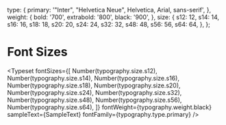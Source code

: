 
  type: {
    primary: '"Inter", "Helvetica Neue", Helvetica, Arial, sans-serif',
  },
  weight: {
    bold: '700',
    extrabold: '800',
    black: '900',
  },
  size: {
    s12: 12,
    s14: 14,
    s16: 16,
    s18: 18,
    s20: 20,
    s24: 24,
    s32: 32,
    s48: 48,
    s56: 56,
    s64: 64,
  },
};


<Meta title="Tokens/Font Sizes" />

<h1>Font Sizes</h1>

<Typeset
  fontSizes={[
    Number(typography.size.s12),
    Number(typography.size.s14),
    Number(typography.size.s16),
    Number(typography.size.s18),
    Number(typography.size.s20),
    Number(typography.size.s24),
    Number(typography.size.s32),
    Number(typography.size.s48),
    Number(typography.size.s56),
    Number(typography.size.s64),
  ]}
  fontWeight={typography.weight.black}
  sampleText={SampleText}
  fontFamily={typography.type.primary}
/>

